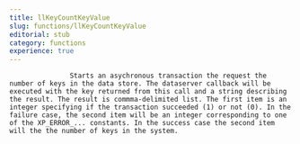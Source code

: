 ```yaml
---
title: llKeyCountKeyValue
slug: functions/llKeyCountKeyValue
editorial: stub
category: functions
experience: true
---
```


<LSLFunction name="llKeyCountKeyValue"/>



                   Starts an asychronous transaction the request the number of keys in the data store. The dataserver callback will be executed with the key returned from this call and a string describing the result. The result is commma-delimited list. The first item is an integer specifying if the transaction succeeded (1) or not (0). In the failure case, the second item will be an integer corresponding to one of the XP_ERROR_... constants. In the success case the second item will the the number of keys in the system.

                
